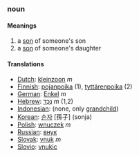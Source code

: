 ===noun===
====Meanings====
#a [[son]] of someone's son
#a [[son]] of someone's daughter
====Translations====
*[[Dutch]]: [[kleinzoon]] ''m''
*[[Finnish]]: [[pojanpoika]] (1), [[tyttärenpoika]] (2)
*[[German]]: [[Enkel]] ''m''
*[[Hebrew]]: [[נֶכֶד]] ''m'' (1,2)
*[[Indonesian]]: (none, only [[grandchild]])
*[[Korean]]: [[손자]] [孫子] (sonja)
*[[Polish]]: [[wnuczek]] ''m''
*[[Russian]]: [[внук]]
*[[Slovak]]: [[vnuk#Slovak|vnuk]] ''m''
*[[Slovio]]: [[vnukic]]